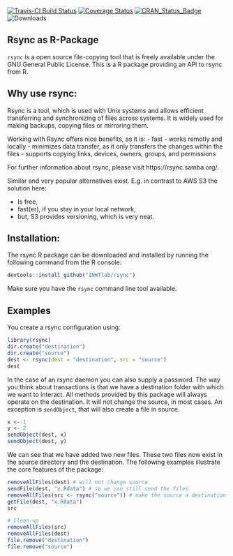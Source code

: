 [![Travis-CI Build Status](https://travis-ci.org//INWTlab/rsync.svg?branch=master)](https://travis-ci.org/INWTlab/rsync)
[![Coverage Status](https://img.shields.io/codecov/c/github/INWTlab/rsync/master.svg)](https://codecov.io/github/INWTlab/rsync?branch=master)
[![CRAN_Status_Badge](http://www.r-pkg.org/badges/version/rsync)](https://cran.r-project.org/package=rsync)
![Downloads](https://cranlogs.r-pkg.org/badges/rsync)

## Rsync as R-Package

`rsync` is a open source file-copying tool that is freely available under the
GNU General Public License. This is a R package providing an API to rsync from
R.

## Why use rsync:

Rsync is a tool, which is used with Unix systems and allows efficient
transferring and synchronizing of files across systems. It is widely
used for making backups, copying files or mirroring them.

Working with Rsync offers nice benefits, as it is:
  - fast
  - works remotly and locally 
  - minimizes data transfer, as it only transfers the changes within the files 
  - supports copying links, devices, owners, groups, and permissions

For further information about rsync, please visit https://rsync.samba.org/.

Similar and very popular alternatives exist. E.g. in contrast to AWS S3 the
solution here:

- Is free,
- fast(er), if you stay in your local network,
- but, S3 provides versioning, which is very neat.
  
## Installation:

The rsync R package can be downloaded and installed by running the following
command from the R console:

```R
devtools::install_github("INWTlab/rsync")
```

Make sure you have the `rsync` command line tool available.


## Examples

You create a rsync configuration using:

```R
library(rsync)
dir.create("destination")
dir.create("source")
dest <- rsync(dest = "destination", src = "source")
dest
```

In the case of an rsync daemon you can also supply a password. The way you think
about transactions is that we have a destination folder with which we want to
interact. All methods provided by this package will always operate on the
destination. It will not change the source, in most cases. An exception is
`sendObject`, that will also create a file in source.

```r
x <- 1
y <- 2
sendObject(dest, x)
sendObject(dest, y)
```

We can see that we have added two new files. These two files now exist in the
source directory and the destination. The following examples illustrate the core
features of the package:

```r
removeAllFiles(dest) # will not change source
sendFile(dest, "x.Rdata") # so we can still send the files
removeAllFiles(src <- rsync("source")) # make the source a destination
getFile(dest, "x.Rdata")
src
```

```r
# Clean-up
removeAllFiles(src)
removeAllFiles(dest)
file.remove("destination")
file.remove("source")
```


